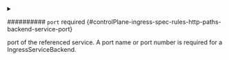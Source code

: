 

<PartialName />



<details className="config-field" data-expandable="true">
<summary>

########## `port` <span className="config-field-required" data-required="false">required</span> <span className="config-field-type"></span> <span className="config-field-default"></span> <span className="config-field-enum"></span> {#controlPlane-ingress-spec-rules-http-paths-backend-service-port}

port of the referenced service. A port name or port number
is required for a IngressServiceBackend.

</summary>

<PartialPortreference />


</details>
